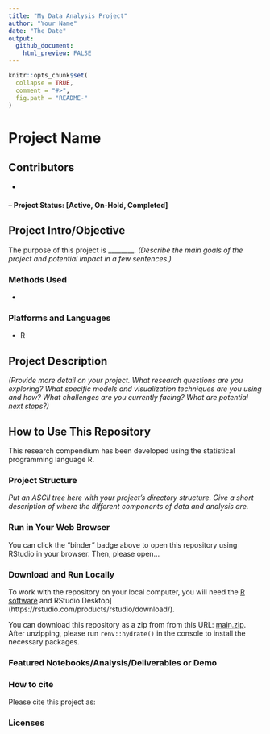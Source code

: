 ```yaml
---
title: "My Data Analysis Project"
author: "Your Name"
date: "The Date"
output: 
  github_document:
    html_preview: FALSE
---
```


<!-- README.md is generated from README.Rmd. Please edit that file -->

```r
knitr::opts_chunk$set(
  collapse = TRUE,
  comment = "#>",
  fig.path = "README-"
)
```

<!-- badges: start -->
<!-- badges: end -->

# Project Name

## Contributors
* 

#### -- Project Status: [Active, On-Hold, Completed]

## Project Intro/Objective
The purpose of this project is ________. *(Describe the main goals of the project and potential impact in a few sentences.)*

### Methods Used
* 

### Platforms and Languages
* R 

## Project Description
*(Provide more detail on your project. What research questions are you exploring? What specific models and visualization techniques are you using and how? What challenges are you currently facing? What are potential next steps?)*


## How to Use This Repository

This research compendium has been developed using the statistical programming language R. 

### Project Structure

*Put an ASCII tree here with your project's directory structure. Give a short description of where the different components of data and analysis are.*

### Run in Your Web Browser

You can click the "binder" badge above to open this repository using RStudio in your browser. Then, please open...

### Download and Run Locally

To work with the repository on your local computer, you will need the [R software](https://cloud.r-project.org/) and RStudio Desktop](https://rstudio.com/products/rstudio/download/).

You can download this repository as a zip from from this URL: [main.zip](/archive/main.zip). After unzipping, please run `renv::hydrate()` in the console to install the necessary packages.

### Featured Notebooks/Analysis/Deliverables or Demo

### How to cite

Please cite this project as:

### Licenses

